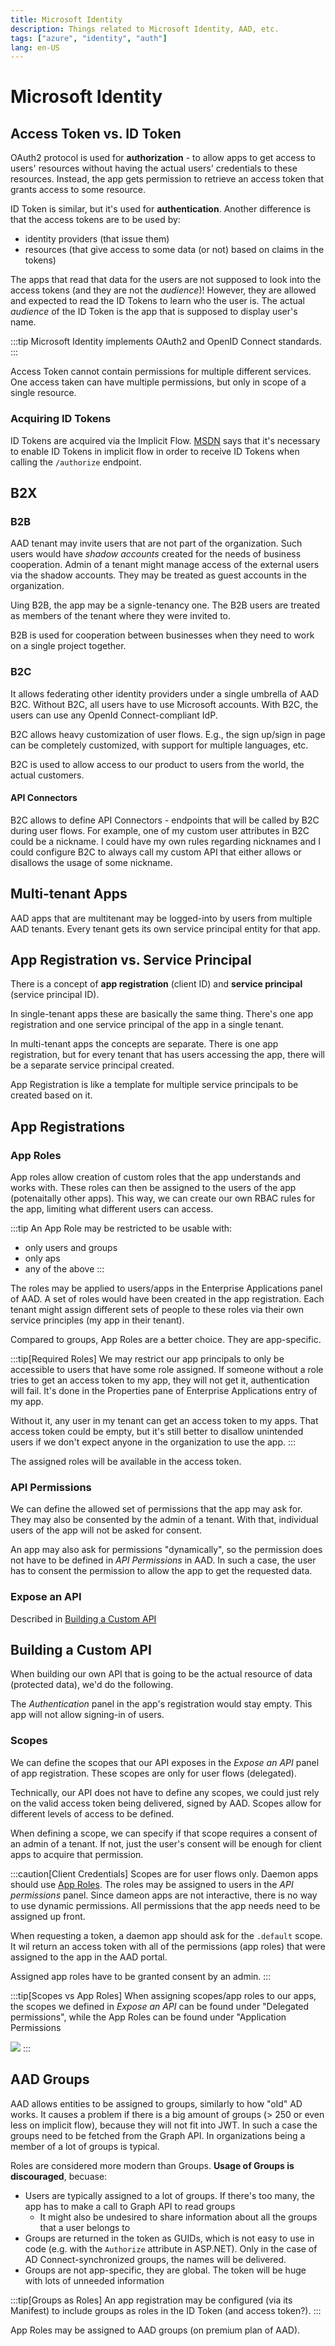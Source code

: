 ```yaml
---
title: Microsoft Identity
description: Things related to Microsoft Identity, AAD, etc.
tags: ["azure", "identity", "auth"]
lang: en-US
---
```


# Microsoft Identity

## Access Token vs. ID Token

OAuth2 protocol is used for **authorization** - to allow apps to get access to
users' resources without having the actual users' credentials to these
resources. Instead, the app gets permission to retrieve an access token that
grants access to some resource.

ID Token is similar, but it's used for **authentication**. Another difference is
that the access tokens are to be used by:

- identity providers (that issue them)
- resources (that give access to some data (or not) based on claims in the
  tokens)

The apps that read that data for the users are not supposed to look into the
access tokens (and they are not the *audience*)! However, they are allowed and
expected to read the ID Tokens to learn who the user is. The actual *audience*
of the ID Token is the app that is supposed to display user's name.

:::tip
Microsoft Identity implements OAuth2 and OpenID Connect standards.
:::

Access Token cannot contain permissions for multiple different services. One
access taken can have multiple permissions, but only in scope of a single
resource.

### Acquiring ID Tokens

ID Tokens are acquired via the Implicit Flow.
[MSDN](https://docs.microsoft.com/en-us/azure/active-directory/develop/v2-protocols-oidc#send-the-sign-in-request)
says that it's necessary to enable ID Tokens in implicit flow in order to
receive ID Tokens when calling the `/authorize` endpoint.

## B2X

### B2B

AAD tenant may invite users that are not part of the organization. Such users
would have *shadow accounts* created for the needs of business cooperation.
Admin of a tenant might manage access of the external users via the shadow
accounts. They may be treated as guest accounts in the organization.

Uing B2B, the app may be a signle-tenancy one. The B2B users are treated as
members of the tenant where they were invited to.

B2B is used for cooperation between businesses when they need to work on a
single project together.

### B2C

It allows federating other identity providers under a single umbrella of AAD
B2C. Without B2C, all users have to use Microsoft accounts. With B2C, the users
can use any OpenId Connect-compliant IdP.

B2C allows heavy customization of user flows. E.g., the sign up/sign in page can
be completely customized, with support for multiple languages, etc.

B2C is used to allow access to our product to users from the world, the actual
customers.

#### API Connectors

B2C allows to define API Connectors - endpoints that will be called by B2C
during user flows. For example, one of my custom user attributes in B2C could be
a nickname. I could have my own rules regarding nicknames and I could configure
B2C to always call my custom API that either allows or disallows the usage of
some nickname.

## Multi-tenant Apps

AAD apps that are multitenant may be logged-into by users from multiple AAD
tenants. Every tenant gets its own service principal entity for that app.


## App Registration vs. Service Principal

There is a concept of **app registration** (client ID) and **service
principal** (service principal ID).

In single-tenant apps these are basically the same thing. There's one app
registration and one service principal of the app in a single tenant.

In multi-tenant apps the concepts are separate. There is one app registration,
but for every tenant that has users accessing the app, there will be a separate
service principal created.

App Registration is like a template for multiple service principals to be
created based on it.

## App Registrations

### App Roles

App roles allow creation of custom roles that the app understands and works
with. These roles can then be assigned to the users of the app (potenaitally
other apps). This way, we can create our own RBAC rules for the app, limiting
what different users can access.

:::tip
An App Role may be restricted to be usable with:
- only users and groups
- only aps
- any of the above
:::

The roles may be applied to users/apps in the Enterprise Applications panel of
AAD. A set of roles would have been created in the app registration. Each tenant
might assign different sets of people to these roles via their own service
principles (my app in their tenant).

Compared to groups, App Roles are a better choice. They are app-specific.

:::tip[Required Roles]
We may restrict our app principals to only be accessible to users that have some
role assigned. If someone without a role tries to get an access token to my app,
they will not get it, authentication will fail. It's done in the Properties pane
of Enterprise Applications entry of my app.

Without it, any user in my tenant can get an access token to my apps. That
access token could be empty, but it's still better to disallow unintended users
if we don't expect anyone in the organization to use the app.
:::

The assigned roles will be available in the access token.

### API Permissions

We can define the allowed set of permissions that the app may ask for. They may
also be consented by the admin of a tenant. With that, individual users of the
app will not be asked for consent.

An app may also ask for permissions "dynamically", so the permission does not
have to be defined in *API Permissions* in AAD. In such a case, the user has to
consent the permission to allow the app to get the requested data.

### Expose an API

Described in [Building a Custom API](#building-a-custom-api)

## Building a Custom API

When building our own API that is going to be the actual resource of data
(protected data), we'd do the following.

The *Authentication* panel in the app's registration would stay empty. This app
will not allow signing-in of users.

### Scopes

We can define the scopes that our API exposes in the *Expose an API* panel of
app registration. These scopes are only for user flows (delegated).

Technically, our API does not have to define any scopes, we could just rely on
the valid access token being delivered, signed by AAD. Scopes allow for
different levels of access to be defined.

When defining a scope, we can specify if that scope requires a consent of an
admin of a tenant. If not, just the user's consent will be enough for client
apps to acquire that permission.

:::caution[Client Credentials]
Scopes are for user flows only. Daemon apps should use [App
Roles](#app-roles).
The roles may be assigned to users in the *API permissions* panel. Since dameon
apps are not interactive, there is no way to use dynamic permissions. All
permissions that the app needs need to be assigned up front.

When requesting a token, a daemon app should ask for the `.default` scope. It
wil return an access token with all of the permissions (app roles) that were
assigned to the app in the AAD portal.

Assigned app roles have to be granted consent by an admin.
:::

:::tip[Scopes vs App Roles]
When assigning scopes/app roles to our apps, the scopes we defined in *Expose an
API* can be found under "Delegated permissions", while the App Roles can be
found under "Application Permissions

![](../../../../assets/identity-delegated-application-permissions.png)
:::

## AAD Groups

AAD allows entities to be assigned to groups, similarly to how "old" AD works.
It causes a problem if there is a big amount of groups (> 250 or even less on
implicit flow), because they will not fit into JWT. In such a case the groups
need to be fetched from the Graph API. In organizations being a member of a lot
of groups is typical.

Roles are considered more modern than Groups. **Usage of Groups is
discouraged**, becuase:

- Users are typically assigned to a lot of groups. If there's too many, the
  app has to make a call to Graph API to read groups
    - It might also be undesired to share information about all the groups that
      a user belongs to
- Groups are returned in the token as GUIDs, which is not easy to use in code
(e.g. with the `Authorize` attribute in ASP.NET). Only in the case of AD
Connect-synchronized groups, the names will be delivered.
- Groups are not app-specific, they are global. The token will be huge with
  lots of unneeded information

:::tip[Groups as Roles]
An app registration may be configured (via its Manifest) to include groups as
roles in the ID Token (and access token?).
:::

App Roles may be assigned to AAD groups (on premium plan of AAD).